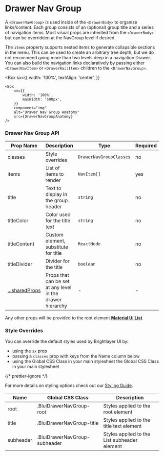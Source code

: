 
# Drawer Nav Group

A `<DrawerNavGroup>` is used inside of the `<DrawerBody>` to organize links/content. Each group consists of an (optional) group title and a series of navigation items. Most visual props are inherited from the `<DrawerBody>` but can be overridden at the NavGroup level if desired.

The `items` property supports nested items to generate collapsible sections in the menu. This can be used to create an arbitrary tree depth, but we do not recommend going more than two levels deep in a navigation Drawer. You can also build the navigation links declaratively by passing either `<DrawerNavItem>` or `<DrawerRailItem>` children to the `<DrawerNavGroup>`.

<Box
    sx={{
        width: '100%',
        textAlign: 'center',
    }}
>
    <Box
        sx={{
            width: '100%',
            maxWidth: '600px',
        }}
        component="img"
        alt="Drawer Nav Group Anatomy"
        src={DrawerNavGroupAnatomy}
    />
</Box>

### Drawer Nav Group API

<Box>

| Prop Name                                                                   | Description                                                | Type                    | Required | Default                     |
| --------------------------------------------------------------------------- | ---------------------------------------------------------- | ----------------------- | -------- | --------------------------- |
| classes                                                                     | Style overrides                                            | `DrawerNavGroupClasses` | no       |                             |
| items                                                                       | List of items to render                                    | `NavItem[]`             | yes      |                             |
| title                                                                       | Text to display in the group header                        | `string`                | no       |                             |
| titleColor                                                                  | Color used for the title text                              | `string`                | no       | varies for light/dark theme |
| titleContent                                                                | Custom element, substitute for title                       | `ReactNode`             | no       |                             |
| titleDivider                                                                | Divider for the title                                      | `boolean`               | no       | true                        |
| [...sharedProps](/components/drawer/drawer-nav-group/api-docs#shared-props) | Props that can be set at any level in the drawer hierarchy | -                       | -        |                             |

</Box>

Any other props will be provided to the root element [**Material UI List**](https://mui.com/api/list/).

### Style Overrides

You can override the default styles used by Brightlayer UI by:

-   using the `sx` prop
-   passing a `classes` prop with keys from the Name column below
-   using the Global CSS Class in your main stylesheet
    the Global CSS Class in your main stylesheet

{/* prettier-ignore */}
<p>For more details on styling options check out our <a href={`https://github.com/brightlayer-ui/react-component-library/blob/${DOCS_BRANCH}/docs/StyleOverridesGuide.md`}>Styling Guide</a>.</p>

<Box>

| Name      | Global CSS Class              | Description                                  |
| --------- | ----------------------------- | -------------------------------------------- |
| root      | .BluiDrawerNavGroup-root      | Styles applied to the root element           |
| title     | .BluiDrawerNavGroup-title     | Styles applied to the title text element     |
| subheader | .BluiDrawerNavGroup-subheader | Styles applied to the List subheader element |

</Box>

<SharedProps />
